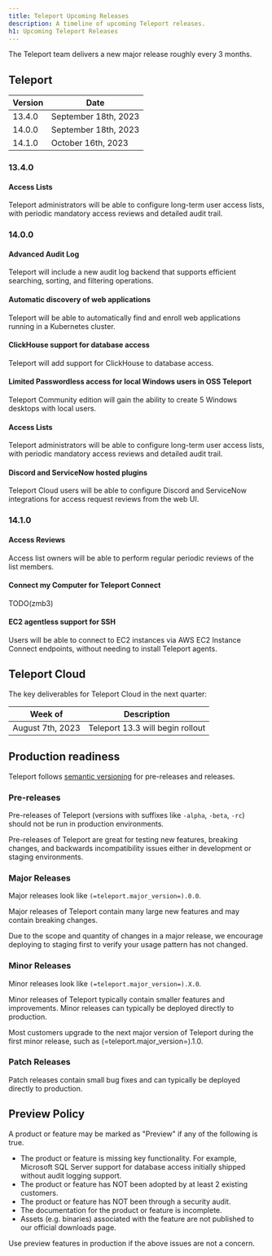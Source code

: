 ```yaml
---
title: Teleport Upcoming Releases
description: A timeline of upcoming Teleport releases.
h1: Upcoming Teleport Releases
---
```


The Teleport team delivers a new major release roughly every 3 months.

## Teleport

| Version | Date                 |
|---------|----------------------|
| 13.4.0  | September 18th, 2023 |
| 14.0.0  | September 18th, 2023 |
| 14.1.0  | October 16th, 2023   |

### 13.4.0

#### Access Lists

Teleport administrators will be able to configure long-term user access lists,
with periodic mandatory access reviews and detailed audit trail.

### 14.0.0

#### Advanced Audit Log

Teleport will include a new audit log backend that supports efficient
searching, sorting, and filtering operations.

#### Automatic discovery of web applications

Teleport will be able to automatically find and enroll web applications running
in a Kubernetes cluster.

#### ClickHouse support for database access

Teleport will add support for ClickHouse to database access.

#### Limited Passwordless access for local Windows users in OSS Teleport

Teleport Community edition will gain the ability to create 5 Windows desktops
with local users.

#### Access Lists

Teleport administrators will be able to configure long-term user access lists,
with periodic mandatory access reviews and detailed audit trail.

#### Discord and ServiceNow hosted plugins

Teleport Cloud users will be able to configure Discord and ServiceNow integrations
for access request reviews from the web UI.

### 14.1.0

#### Access Reviews

Access list owners will be able to perform regular periodic reviews of the list
members.

#### Connect my Computer for Teleport Connect

TODO(zmb3)

#### EC2 agentless support for SSH

Users will be able to connect to EC2 instances via AWS EC2 Instance Connect
endpoints, without needing to install Teleport agents.

## Teleport Cloud

The key deliverables for Teleport Cloud in the next quarter:

| Week of          | Description                                           |
|------------------|-------------------------------------------------------|
| August 7th, 2023 | Teleport 13.3 will begin rollout                      |

## Production readiness

Teleport follows [semantic versioning](https://semver.org) for pre-releases and
releases.

### Pre-releases

Pre-releases of Teleport (versions with suffixes like `-alpha`, `-beta`, `-rc`)
should not be run in production environments.

Pre-releases of Teleport are great for testing new features, breaking changes,
and backwards incompatibility issues either in development or staging
environments.

### Major Releases

Major releases look like `(=teleport.major_version=).0.0`.

Major releases of Teleport contain many large new features and may contain
breaking changes.

Due to the scope and quantity of changes in a major release, we encourage
deploying to staging first to verify your usage pattern has not changed.

### Minor Releases

Minor releases look like `(=teleport.major_version=).X.0`.

Minor releases of Teleport typically contain smaller features and improvements.
Minor releases can typically be deployed directly to production.

Most customers upgrade to the next major version of Teleport during the first
minor release, such as (=teleport.major_version=).1.0.

### Patch Releases

Patch releases contain small bug fixes and can typically be deployed directly
to production.

## Preview Policy

A product or feature may be marked as "Preview" if any of the following is
true.

- The product or feature is missing key functionality. For example, Microsoft
  SQL Server support for database access initially shipped without audit
  logging support.
- The product or feature has NOT been adopted by at least 2 existing customers.
- The product or feature has NOT been through a security audit.
- The documentation for the product or feature is incomplete.
- Assets (e.g. binaries) associated with the feature are not published to our
  official downloads page.

Use preview features in production if the above issues are not a concern.
